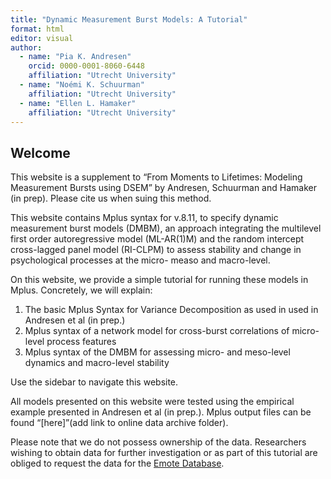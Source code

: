 ```yaml
---
title: "Dynamic Measurement Burst Models: A Tutorial"
format: html
editor: visual
author:
  - name: "Pia K. Andresen"
    orcid: 0000-0001-8060-6448
    affiliation: "Utrecht University"
  - name: "Noémi K. Schuurman"
    affiliation: "Utrecht University"
  - name: "Ellen L. Hamaker"
    affiliation: "Utrecht University"
---
```


## Welcome

This website is a supplement to "From Moments to Lifetimes: Modeling Measurement Bursts using DSEM" by Andresen, Schuurman and Hamaker (in prep). Please cite us when suing this method.

This website contains Mplus syntax for v.8.11, to specify dynamic measurement burst models (DMBM), an approach integrating the multilevel first order autoregressive model (ML-AR(1)M) and the random intercept cross-lagged panel model (RI-CLPM) to assess stability and change in psychological processes at the micro- measo and macro-level.

On this website, we provide a simple tutorial for running these models in Mplus. Concretely, we will explain:

1.  The basic Mplus Syntax for Variance Decomposition as used in used in Andresen et al (in prep.)
2.  Mplus syntax of a network model for cross-burst correlations of micro-level process features 
3.  Mplus syntax of the DMBM for assessing micro- and meso-level dynamics and macro-level stability


Use the sidebar to navigate this website.

All models presented on this website were tested using the empirical example presented in Andresen et al (in prep.). 
Mplus output files can be found "\[here\]"(add link to online data archive folder).

Please note that we do not possess ownership of the data. Researchers wishing to obtain data for further investigation or as part of this tutorial are obliged to request the data for the [Emote Database](https://emotedatabase.com/datasets/?page=2).

